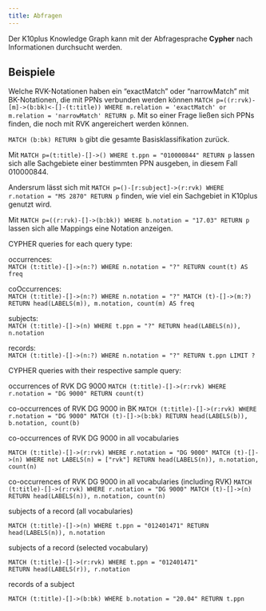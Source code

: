 ```yaml
---
title: Abfragen
---
```


Der K10plus Knowledge Graph kann mit der Abfragesprache **Cypher** nach Informationen durchsucht werden.

## Beispiele

Welche RVK-Notationen haben ein “exactMatch” oder “narrowMatch” mit BK-Notationen, die mit PPNs verbunden werden können `MATCH p=((r:rvk)-[m]->(b:bk)<-[]-(t:title)) WHERE m.relation = 'exactMatch' or m.relation = 'narrowMatch' RETURN p`. Mit so einer Frage ließen sich PPNs finden, die noch mit RVK angereichert werden können.

`MATCH (b:bk) RETURN b` gibt die gesamte Basisklassifikation zurück.

Mit `MATCH p=(t:title)-[]->() WHERE t.ppn = "010000844" RETURN p` lassen sich alle Sachgebiete einer bestimmten PPN ausgeben, in diesem Fall 010000844.

Andersrum lässt sich mit `MATCH p=()-[r:subject]->(r:rvk) WHERE r.notation = "MS 2870" RETURN p` finden, wie viel ein Sachgebiet in K10plus genutzt wird.

Mit `MATCH p=((r:rvk)-[]->(b:bk)) WHERE b.notation = "17.03" RETURN p` lassen sich alle Mappings eine Notation anzeigen.

CYPHER queries for each query type:

occurrences:   
`MATCH (t:title)-[]->(n:?) WHERE n.notation = "?" RETURN count(t) AS freq`  

coOccurrences:  
`MATCH (t:title)-[]->(n:?) WHERE n.notation = "?" MATCH (t)-[]->(m:?) RETURN head(LABELS(m)), m.notation, count(m) AS freq`

subjects:  
`MATCH (t:title)-[]->(n) WHERE t.ppn = "?" RETURN head(LABELS(n)), n.notation`   

records:  
`MATCH (t:title)-[]->(n:?) WHERE n.notation = "?" RETURN t.ppn LIMIT ?`  

CYPHER queries with their respective sample query:

occurrences of RVK DG 9000
`MATCH (t:title)-[]->(r:rvk) WHERE r.notation = "DG 9000" RETURN count(t)`

co-occurrences of RVK DG 9000 in BK
`MATCH (t:title)-[]->(r:rvk) WHERE r.notation = "DG 9000" MATCH (t)-[]->(b:bk) RETURN head(LABELS(b)), b.notation, count(b)`

co-occurrences of RVK DG 9000 in all vocabularies

`MATCH (t:title)-[]->(r:rvk) WHERE r.notation = "DG 9000" MATCH (t)-[]->(n) WHERE not LABELS(n) = ["rvk"] RETURN head(LABELS(n)), n.notation, count(n)`

co-occurrences of RVK DG 9000 in all vocabularies (including RVK)
`MATCH (t:title)-[]->(r:rvk) WHERE r.notation = "DG 9000" MATCH (t)-[]->(n) RETURN head(LABELS(n)), n.notation, count(n)`

subjects of a record (all vocabularies)

`MATCH (t:title)-[]->(n) WHERE t.ppn = "012401471" RETURN head(LABELS(n)), n.notation`

subjects of a record (selected vocabulary)

```cypher
MATCH (t:title)-[]->(r:rvk) WHERE t.ppn = "012401471"
RETURN head(LABELS(r)), r.notation
```

records of a subject

```cypher
MATCH (t:title)-[]->(b:bk) WHERE b.notation = "20.04" RETURN t.ppn
```

